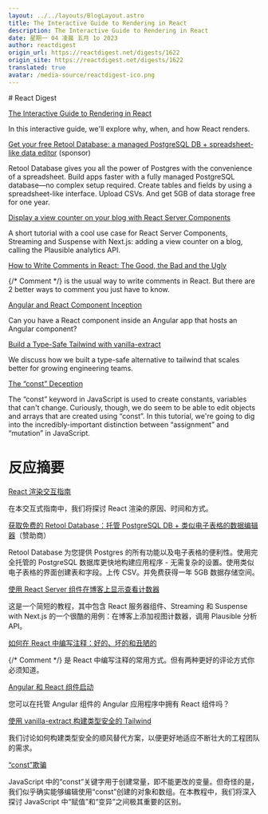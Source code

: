 ```yaml
---
layout: ../../layouts/BlogLayout.astro
title: The Interactive Guide to Rendering in React
description: The Interactive Guide to Rendering in React
date: 星期一 04 凌晨 五月 1o 2023
author: reactdigest
origin_url: https://reactdigest.net/digests/1622
origin_site: https://reactdigest.net/digests/1622
translated: true
avatar: /media-source/reactdigest-ico.png
---
```



<Reference client:only="react" title="The Interactive Guide to Rendering in React" url="https://reactdigest.net/digests/1622" />

<Detail client:only="react">
	# React Digest

[The Interactive Guide to Rendering in React](https://reactdigest.net/link/15447/a24eb3ef-556d-456e-a6a4-25de0a1cd63b/email)

In this interactive guide, we'll explore why, when, and how React renders.

[Get your free Retool Database: a managed PostgreSQL DB + spreadsheet-like data editor](https://reactdigest.net/link/15448/a24eb3ef-556d-456e-a6a4-25de0a1cd63b/email) (sponsor)

Retool Database gives you all the power of Postgres with the convenience of a spreadsheet. Build apps faster with a fully managed PostgreSQL database—no complex setup required. Create tables and fields by using a spreadsheet-like interface. Upload CSVs. And get 5GB of data storage free for one year.

[Display a view counter on your blog with React Server Components](https://reactdigest.net/link/15449/a24eb3ef-556d-456e-a6a4-25de0a1cd63b/email)

A short tutorial with a cool use case for React Server Components, Streaming and Suspense with Next.js: adding a view counter on a blog, calling the Plausible analytics API.

[How to Write Comments in React: The Good, the Bad and the Ugly](https://reactdigest.net/link/15450/a24eb3ef-556d-456e-a6a4-25de0a1cd63b/email)

&lcub;/\* Comment \*/} is the usual way to write comments in React. But there are 2 better ways to comment you just have to know.

[Angular and React Component Inception](https://reactdigest.net/link/15451/a24eb3ef-556d-456e-a6a4-25de0a1cd63b/email)

Can you have a React component inside an Angular app that hosts an Angular component?

[Build a Type-Safe Tailwind with vanilla-extract](https://reactdigest.net/link/15452/a24eb3ef-556d-456e-a6a4-25de0a1cd63b/email)

We discuss how we built a type-safe alternative to tailwind that scales better for growing engineering teams.

[The “const” Deception](https://reactdigest.net/link/15453/a24eb3ef-556d-456e-a6a4-25de0a1cd63b/email)

The “const” keyword in JavaScript is used to create constants, variables that can't change. Curiously, though, we do seem to be able to edit objects and arrays that are created using “const”. In this tutorial, we're going to dig into the incredibly-important distinction between “assignment” and “mutation” in JavaScript.


</Detail>

# 反应摘要

[React 渲染交互指南](https://reactdigest.net/link/15447/a24eb3ef-556d-456e-a6a4-25de0a1cd63b/email)

在本交互式指南中，我们将探讨 React 渲染的原因、时间和方式。

[获取免费的 Retool Database：托管 PostgreSQL DB + 类似电子表格的数据编辑器](https://reactdigest.net/link/15448/a24eb3ef-556d-456e-a6a4-25de0a1cd63b/email)（赞助商）

Retool Database 为您提供 Postgres 的所有功能以及电子表格的便利性。使用完全托管的 PostgreSQL 数据库更快地构建应用程序 - 无需复杂的设置。使用类似电子表格的界面创建表和字段。上传 CSV。并免费获得一年 5GB 数据存储空间。

[使用 React Server 组件在博客上显示查看计数器](https://reactdigest.net/link/15449/a24eb3ef-556d-456e-a6a4-25de0a1cd63b/email)

这是一个简短的教程，其中包含 React 服务器组件、Streaming 和 Suspense with Next.js 的一个很酷的用例：在博客上添加视图计数器，调用 Plausible 分析 API。

[如何在 React 中编写注释：好的、坏的和丑陋的](https://reactdigest.net/link/15450/a24eb3ef-556d-456e-a6a4-25de0a1cd63b/email)

&lcub;/\* Comment \*/} 是 React 中编写注释的常用方式。但有两种更好的评论方式你必须知道。

[Angular 和 React 组件启动](https://reactdigest.net/link/15451/a24eb3ef-556d-456e-a6a4-25de0a1cd63b/email)

您可以在托管 Angular 组件的 Angular 应用程序中拥有 React 组件吗？

[使用 vanilla-extract 构建类型安全的 Tailwind](https://reactdigest.net/link/15452/a24eb3ef-556d-456e-a6a4-25de0a1cd63b/email)

我们讨论如何构建类型安全的顺风替代方案，以便更好地适应不断壮大的工程团队的需求。

[“const”欺骗](https://reactdigest.net/link/15453/a24eb3ef-556d-456e-a6a4-25de0a1cd63b/email)

JavaScript 中的“const”关键字用于创建常量，即不能更改的变量。但奇怪的是，我们似乎确实能够编辑使用“const”创建的对象和数组。在本教程中，我们将深入探讨 JavaScript 中“赋值”和“变异”之间极其重要的区别。


